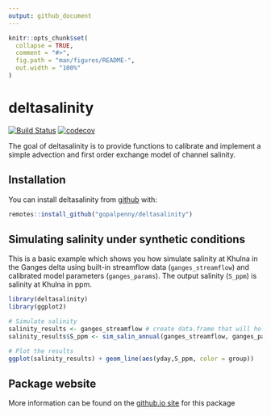 ```yaml
---
output: github_document
---
```


<!-- README.md is generated from README.Rmd. Please edit that file -->

```r
knitr::opts_chunk$set(
  collapse = TRUE,
  comment = "#>",
  fig.path = "man/figures/README-",
  out.width = "100%"
)
```

# deltasalinity

<!-- badges: start -->
[![Build Status](https://travis-ci.com/gopalpenny/deltasalinity.svg?branch=main)](https://travis-ci.com/gopalpenny/deltasalinity)
[![codecov](https://codecov.io/gh/gopalpenny/deltasalinity/branch/main/graph/badge.svg?token=JQA0SJA46D)](https://codecov.io/gh/gopalpenny/deltasalinity)
<!-- badges: end -->

The goal of deltasalinity is to provide functions to calibrate and implement a simple advection and first order exchange model of channel salinity. 

## Installation

You can install deltasalinity from [github](https://github.com/gopalpenny/deltasalinity) with:

``` r
remotes::install_github("gopalpenny/deltasalinity")
```

## Simulating salinity under synthetic conditions

This is a basic example which shows you how simulate salinity at Khulna in the Ganges delta using built-in streamflow data (`ganges_streamflow`) and calibrated model parameters (`ganges_params`). The output salinity (`S_ppm`) is salinity at Khulna in ppm.

```r
library(deltasalinity)
library(ggplot2)

# Simulate salinity
salinity_results <- ganges_streamflow # create data.frame that will hold results
salinity_results$S_ppm <- sim_salin_annual(ganges_streamflow, ganges_params$param)

# Plot the results
ggplot(salinity_results) + geom_line(aes(yday,S_ppm, color = group))
```

## Package website

More information can be found on the [github.io site](https://gopalpenny.github.io/deltasalinity/) for this package
